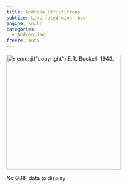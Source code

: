 ```yaml
---
title: Andrena striatifrons
subtite: Line-faced miner bee
engine: knitr
categories:
  - Andrenidae
freeze: auto
---
```

[![`r emo::ji("copyright")` E.R. Buckell. 1943.](/files/no_bee.png){height=300}](https://www.zoology.ubc.ca/entomology/main/Hymenoptera/Andrenidae/Andrena%20striatifrons%20(3lateral).jpg)

No GBIF data to display
